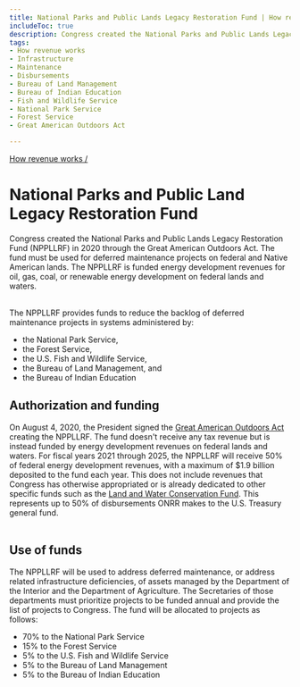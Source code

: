 ```yaml
---
title: National Parks and Public Lands Legacy Restoration Fund | How revenue works
includeToc: true
description: Congress created the National Parks and Public Lands Legacy Restoration Fund (NPPLLRF) in 2020 through the Great American Outdoors Act. The fund went into effect on January 1, 1965. It supports preservation, development, and access to outdoor lands for public recreation. The fund must be used for deferred maintenance projects on federal and Native American lands. The NPPLLRF is funded energy development revenues for oil, gas, coal, or renewable energy development on federal lands and waters.
tags:
- How revenue works
- Infrastructure
- Maintenance
- Disbursements
- Bureau of Land Management
- Bureau of Indian Education
- Fish and Wildlife Service
- National Park Service
- Forest Service
- Great American Outdoors Act

---
```


[How revenue works /](/how-revenue-works/)

# National Parks and Public Land Legacy Restoration Fund

Congress created the National Parks and Public Lands Legacy Restoration Fund (NPPLLRF) in 2020 through the Great American Outdoors Act. The fund must be used for deferred maintenance projects on federal and Native American lands. The NPPLLRF is funded energy development revenues for oil, gas, coal, or renewable energy development on federal lands and waters. <br /><br />

The NPPLLRF provides funds to reduce the backlog of deferred maintenance projects in systems administered by:
- the National Park Service,
- the Forest Service,
- the U.S. Fish and Wildlife Service,
- the Bureau of Land Management, and
- the Bureau of Indian Education

## Authorization and funding

On August 4, 2020, the President signed the [Great American Outdoors Act](https://www.congress.gov/bill/116th-congress/house-bill/1957) creating the NPPLLRF. The fund doesn't receive any tax revenue but is instead funded by energy development revenues on federal lands and waters. For <GlossaryTerm>fiscal years</GlossaryTerm> 2021 through 2025, the NPPLLRF will receive 50% of federal energy development revenues, with a maximum of $1.9 billion deposited to the fund each year. This does not include revenues that Congress has otherwise <GlossaryTerm>appropriated</GlossaryTerm> or is already dedicated to other specific funds such as the [Land and Water Conservation Fund](../lwcf). This represents up to 50% of disbursements <GlossaryTerm>ONRR</GlossaryTerm> makes to the U.S. Treasury general fund. <br /> <br />

## Use of funds
The NPPLLRF will be used to address deferred maintenance, or address related infrastructure deficiencies, of assets managed by the Department of the Interior and the Department of Agriculture. The Secretaries of those departments must prioritize projects to be funded annual and provide the list of projects to Congress. The fund will be allocated to projects as follows:
- 70% to the National Park Service
- 15% to the Forest Service
- 5% to the U.S. Fish and Wildlife Service
- 5% to the Bureau of Land Management
- 5% to the Bureau of Indian Education
